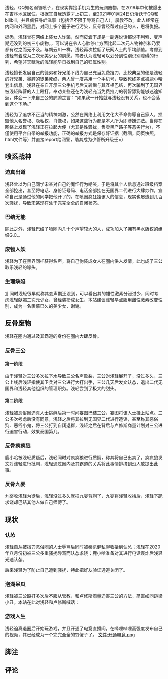 {{Speedup|
*资料整理
*电话互动
*线上互动
*素材开发
*高雅创作
*言行存档
*义务教育
*真人快打&amp;假人慢杀
}}
{{Mottomo|借刀大手|此人曾利用自己外戚（疑似）、[[李威|黄金神棍]]、藏族老人进行借刀在网上疯狂黑屁，成为本站使用他人借刀次数及人数最多的人！}}
{{Mottomo|梯子大手|{{Color|red|&lt;big&gt;15&lt;/big&gt;}}个梯子！此人手机上有数十个梯子，成为本站收录安装VPN软件最多的人！}}
{{mottomo|狡兔⑥窟|此人拥有6个小号用来巴结死妈虚拟国[[张正轩|中夏]]！}}
{{Mottomo|众叛亲离|徒弟为了“躲避”浅轻而疯狂退群甚至将自己号子搞的永久封禁；&lt;br&gt;
所谓好兄弟的喜欢欺负它，师傅根本看不上它； &lt;br&gt;
凡逸晨对浅轻失望至极以致称其为“拖油瓶”； &lt;br&gt;
足够宽宏大量的好心人也说浅轻人品极差。}}
{{mottomo|五马分尸|四个甚至五个硝神百科之最模板！浅轻成为本站使用硝神百科之最模板最多的人！}}
{{信息
|photo=qianqing-qianshen.jpg
|photocap=蛤蟆
|name=浅轻
|id=浅轻<br>
公子浅<br>
血大板<br>
【清流】太师府左少卿·公子锵<br>
情艳☆雨倩<br>
大寒冥国万岁<br>
浅轻阁下
|class=巴结b<br>
反骨b<br>
骚人妖
|ability=寻衅滋事<br>
网上卖淫五小时
|speciality=瞎骂骚扰<br>
出道&lt;br&gt;
|affinity=乐子<br>
小鬼<br>
女人
}}
浅轻，QQ知名弱智喷子，在现实靠捡手机为生的玩网废物，在2019年中旬被爆出在吉林地区居住，根据其自我透露才上初三，至2021年01月24日仍活跃于QQ和bilibili，并且疯狂寻衅滋事（包括但不限于辱骂自己人），屡教不改。此人经常在内网和外网黑屁，对网上多个圈子进行污染，反骨曾经帮过自己的人，恩将仇报。

据悉，浅轻曾在网络上装女人诈骗，然而皮囊下却是一副连说话都说不利索、变声期还没到的初三小废物。，可以说在令人心肺停止方面比起二次元人物神奈和乃爱都有过之而无不及。与胡云川一样，浅轻再次拉低了玩网人士的平均颜值。考虑到浅轻有着成为二次元美少女的夙愿，笔者认为浅轻可以划分到性别识别障碍的行列，希望非天赋党的浅轻能早日找到自己的归属性别。

浅轻擅长发展自己的徒弟和好兄弟下线为自己充当免费挡刀，比较典型的便是浅轻的好兄弟、墨辞的徒弟死终，两人曾一度共用一个手机号，导致死终差点被鹿小哈套出信息。浅轻在亲自开示三公手机号后又转瞬与其互相巴结，再次骗到了无国界被浅轻阵营的人士殴打。奉劝某些还在为浅轻充当免费挡刀的弱智舔狗能够迷途知返，体会一下来自三公的肺腑之言：“如果我一开始就与浅轻没有关系，也不会落到这个下场。”

浅轻为了追求不正当的精神刺激，公然在网络上利用文化大革命侮辱自己家人，损毁他人名誉权、隐私权、肖像权，如果这些行为都是本人所为即涉嫌违法。当你在网络上发现了浅轻正在拉起大便（尤其是性骚扰，售卖黑产路子等恶劣行为），不僅使用平台自带的举报功能，正确的举报方式是保存好证据（截图，网页快照，html文件等）并直接report给网警，助其成为少管所升级壬=）
==喷系战神==
===迫真出道===
浅轻曾以为自己同学宋某对自己的魔怔行为嘲笑，于是将其个人信息通过班级档案全部挖出，甚至将电话、身份证号码、电话全部挂在无国界二代进行大肆炒作，宣称自己是通过他的同学把他开了的。在喷圈疯狂挂该人的信息，现实也屡遭到几百次骚扰，导致宋某现在处于完完全全的自闭状态。
===巴结无能===
除此之外，浅轻巴结了喷圈内几十个声望较大的人，成功加入了拥有黑水版权的组织G.C.。
===废物人妖===
浅轻为了在黑界同样获得名声，将自己伪装成女人在圈内供人发情，此也成了三公取乐浅轻的喙头。
===生理缺陷===
[file:生理缺陷.png]]
同时浅轻很早就称其变声期还没到，可以看出其的雄性激素分泌过少，同时考虑浅轻献媚二次元少女，曾经装扮成女生，本站建议浅轻早点服用雌性激素改变性别，成为一名羡慕已久的美少女，谢谢。
==反骨废物==
浅轻在圈内通过及其霸道的身份在圈内大肆反骨。
===反骨三公===
====第一阶段====
由于浅轻对三公多次拉下水导致三公名声败裂，三公对浅轻展开了{{color|seablue|别样的批⬆️斗⬇️大战}}，没过多久，三公上线后浅轻指使其卫兵对三公进行大打出手，三公几天后发文认怂，退出二代无国界和浅轻其他组织的管理职务。浅轻尝到了极大的甜头。
====第二阶段====
浅轻被恶俗圈迫真人士挑衅后第一时间妄图巴结三公，妄图将该人士挂上站点。三公多次考虑后没有同意，浅轻之后将其拉到无国界二代进行造谣，甚至称其恶俗狗、恶俗小鬼，将三公打到自闭退群，浅轻之后在背后与卢修斯商量计划对三公进行迫害行动，效果泰国第几。
===反骨疯疯狼===
鹿小哈被浅轻质疑后，浅轻同时对疯疯狼进行质疑，称其将自己出卖了，疯疯狼发文对浅轻进行批判，浅轻通过圈内及其霸道的关系将此事情排挤到没人敢提出此事。
===反骨九婴===
九婴收浅轻为徒后，浅轻没过多久就把九婴背刺了，九婴将浅轻收拾后，浅轻下跪求饶却巴结其他人做自己师傅了。
==现状==
===认怂===
浅轻自从被挡刀恶俗圈的人士辱骂后同时被秦凯健私聊收拾到认怂；浅轻在2020年八月份初被三公多重骚扰辱骂而认怂求饶；鹿小哈准备对其进行电话轰炸后浅轻光速认怂。

后来浅轻为了防止自己遭到骚扰，特此把好友验证通道关闭了。
===泡湖呆瓜===
浅轻被三公殴打多次后不服从管教，和卢修斯商量迫害三公的方法，简直如同跳梁小丑。本站在此对浅轻和卢修斯喊话：<big>{{color|red|本站请恁们明白，恁们无论如何也不能把三公怎样，恁们即使把三公开了也对本站管理维护也毫无损失，如果恁们二人继续对三公进行迫害，则二人入站出道一日游，qqqxx。}}</big>
===游戏人生===
浅轻迫真退圈后开始玩游戏，并且开通了电竞直播间，在哔哩哔哩高强度发布自己的视频，其已经成为一个完完全全的穷傻子了。
[[文件:开通电竞.png]]
==脚注==
<references/>
==评论==
<comments/>
